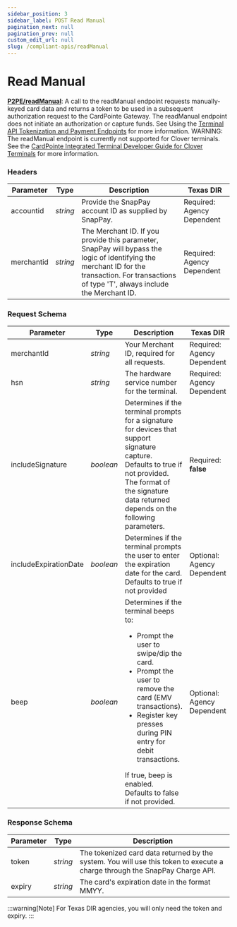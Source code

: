 ```yaml
---
sidebar_position: 3
sidebar_label: POST Read Manual
pagination_next: null
pagination_prev: null
custom_edit_url: null
slug: /compliant-apis/readManual
---
```


# Read Manual


**[<ApiBadge class='small' type="post" /> P2PE/readManual](https://developer.fiserv.com/product/SnapPay/api/?type=post&path=/P2PE/readManual&branch=main&version=3.0.1)**: A call to the readManual endpoint requests manually-keyed card data and returns a token to be used in a subsequent authorization request to the CardPointe Gateway. The readManual endpoint does not initiate an authorization or capture funds. See Using the [Terminal API Tokenization and Payment Endpoints](https://developer.fiserv.com/product/CardPointe/docs/?path=docs/documentation/CardPointeIntegratedTerminalDeveloperGuides.md&branch=develop#understanding-the-terminal-api-service-endpoints) for more information. WARNING: The readManual endpoint is currently not supported for Clover terminals. See the [CardPointe Integrated Terminal Developer Guide for Clover Terminals](https://developer.fiserv.com/product/CardPointe/docs/?path=docs/documentation/CardPointeIntegratedTerminalDeveloperGuideForCloverTerminals.md&branch=develop) for more information.

### Headers

| Parameter | Type | Description | Texas DIR |
|---|---|---|---|
| accountid | *string* | Provide the SnapPay account ID as supplied by SnapPay. | Required: Agency Dependent |
| merchantid | *string* | The Merchant ID. If you provide this parameter, SnapPay will bypass the logic of identifying the merchant ID for the transaction. For transactions of type 'T', always include the Merchant ID. | Required: Agency Dependent |

### Request Schema

| Parameter | Type | Description | Texas DIR |
|---|---|---|---|
| merchantId | *string* | Your Merchant ID, required for all requests. | Required: Agency Dependent |
| hsn | *string* | The hardware service number for the terminal. | Required: Agency Dependent |
| includeSignature | *boolean* | Determines if the terminal prompts for a signature for devices that support signature capture.<br/> Defaults to true if not provided. The format of the signature data returned depends on the following parameters. | Required: **false** |
| includeExpirationDate | *boolean* | Determines if the terminal prompts the user to enter the expiration date for the card. <br/> Defaults to true if not provided | Optional: Agency Dependent |
| beep | *boolean* | Determines if the terminal beeps to: <ul><li>Prompt the user to swipe/dip the card.</li><li>Prompt the user to remove the card (EMV transactions).</li><li>Register key presses during PIN entry for debit transactions.</li></ul>If true, beep is enabled. <br/>Defaults to false if not provided. | Optional: Agency Dependent |

### Response Schema

| Parameter | Type | Description |
|---|---|---|
| token | *string* | The tokenized card data returned by the system. You will use this token to execute a charge through the SnapPay Charge API. |
| expiry  | *string* | The card's expiration date in the format MMYY. |


:::warning[Note]
For Texas DIR agencies, you will only need the token and expiry.
:::
